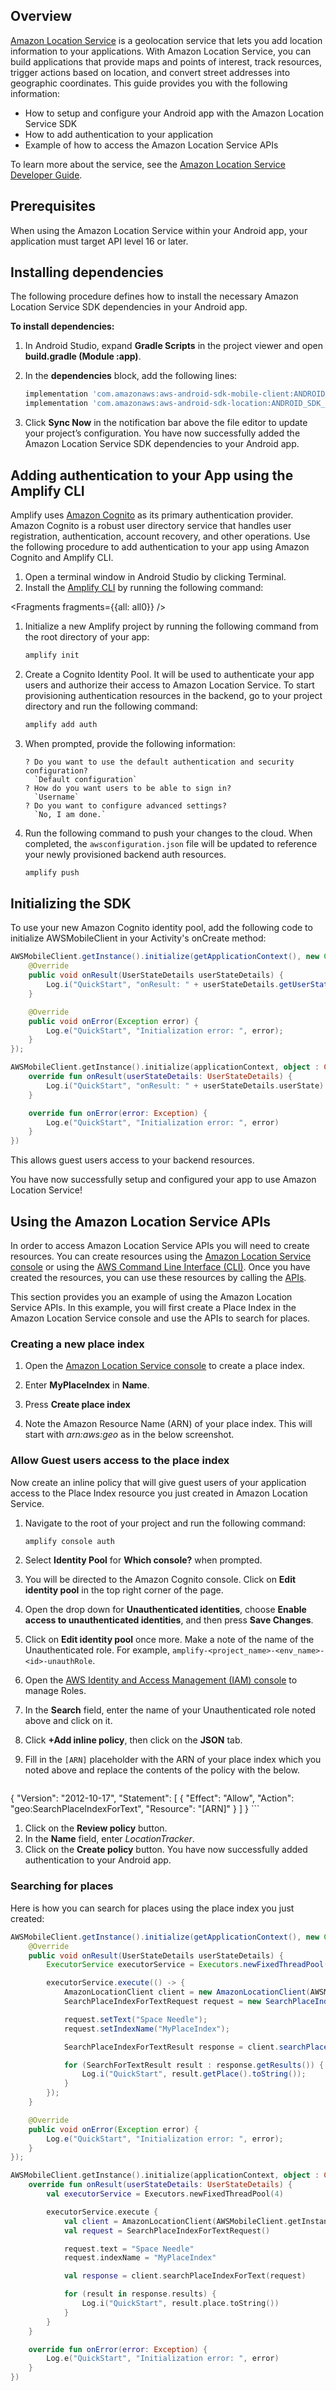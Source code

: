## Overview

[Amazon Location Service](http://aws.amazon.com/location) is a geolocation service that lets you add location information to your applications. With Amazon Location Service, you can build applications that provide maps and points of interest, track resources, trigger actions based on location, and convert street addresses into geographic coordinates. This guide provides you with the following information:

- How to setup and configure your Android app with the Amazon Location Service SDK
- How to add authentication to your application
- Example of how to access the Amazon Location Service APIs

To learn more about the service, see the [Amazon Location Service Developer Guide](https://docs.aws.amazon.com/location/latest/developerguide/).

## Prerequisites

When using the Amazon Location Service within your Android app, your application must target API level 16 or later.

## Installing dependencies

The following procedure defines how to install the necessary Amazon Location Service SDK dependencies in your Android app.

**To install dependencies:**

1. In Android Studio, expand **Gradle Scripts** in the project viewer and open **build.gradle (Module :app)**.
1. In the **dependencies** block, add the following lines:

    ```groovy
    implementation 'com.amazonaws:aws-android-sdk-mobile-client:ANDROID_SDK_VERSION'
    implementation 'com.amazonaws:aws-android-sdk-location:ANDROID_SDK_VERSION'
    ```

1. Click **Sync Now** in the notification bar above the file editor to update your project’s configuration. You have now successfully added the Amazon Location Service SDK dependencies to your Android app.

## Adding authentication to your App using the Amplify CLI

Amplify uses [Amazon Cognito](https://aws.amazon.com/cognito/) as its primary authentication provider. Amazon Cognito is a robust user directory service that handles user registration, authentication, account recovery, and other operations. Use the following procedure to add authentication to your app using Amazon Cognito and Amplify CLI.

1. Open a terminal window in Android Studio by clicking Terminal.
1. Install the [Amplify CLI](/[platform]/tools/cli/start/set-up-cli/) by running the following command:




<Fragments fragments={{all: all0}} />

1. Initialize a new Amplify project by running the following command from the root directory of your app:

    ```bash
    amplify init
    ```

1. Create a Cognito Identity Pool. It will be used to authenticate your app users and authorize their access to Amazon Location Service. To start provisioning authentication resources in the backend, go to your project directory and run the following command:

    ```bash
    amplify add auth
    ```

1. When prompted, provide the following information:

    ```console
    ? Do you want to use the default authentication and security configuration?
      `Default configuration`
    ? How do you want users to be able to sign in?
      `Username`
    ? Do you want to configure advanced settings?
      `No, I am done.`
    ```

1. Run the following command to push your changes to the cloud. When completed, the `awsconfiguration.json` file will be updated to reference your newly provisioned backend auth resources.

    ```bash
    amplify push
    ```

## Initializing the SDK

To use your new Amazon Cognito identity pool, add the following code to initialize AWSMobileClient in your Activity's onCreate method:

<BlockSwitcher>

<Block name="Java">

```java
AWSMobileClient.getInstance().initialize(getApplicationContext(), new Callback<UserStateDetails>() {
    @Override
    public void onResult(UserStateDetails userStateDetails) {
        Log.i("QuickStart", "onResult: " + userStateDetails.getUserState());
    }

    @Override
    public void onError(Exception error) {
        Log.e("QuickStart", "Initialization error: ", error);
    }
});
```

</Block>
<Block name="Kotlin">

```kotlin
AWSMobileClient.getInstance().initialize(applicationContext, object : Callback<UserStateDetails> {
    override fun onResult(userStateDetails: UserStateDetails) {
        Log.i("QuickStart", "onResult: " + userStateDetails.userState)
    }

    override fun onError(error: Exception) {
        Log.e("QuickStart", "Initialization error: ", error)
    }
})
```

</Block>
</BlockSwitcher>

This allows guest users access to your backend resources.

You have now successfully setup and configured your app to use Amazon Location Service!

## Using the Amazon Location Service APIs

In order to access Amazon Location Service APIs you will need to create resources. You can create resources using the [Amazon Location Service console](http://console.aws.amazon.com/location/home) or using the [AWS Command Line Interface (CLI)](https://aws.amazon.com/cli/). Once you have created the resources, you can use these resources by calling the [APIs](https://aws-amplify.github.io/aws-sdk-android/docs/reference/).

This section provides you an example of using the Amazon Location Service APIs. In this example, you will first create a Place Index in the Amazon Location Service console and use the APIs to search for places.

### Creating a new place index

1. Open the [Amazon Location Service console](https://console.aws.amazon.com/location/places/home#/create) to create a place index.
1. Enter **MyPlaceIndex** in **Name**.
1. Press **Create place index**

     

1. Note the Amazon Resource Name (ARN) of your place index. This will start with *arn:aws:geo* as in the below screenshot.

     

### Allow Guest users access to the place index

Now create an inline policy that will give guest users of your application access to the Place Index resource you just created in Amazon Location Service.

1. Navigate to the root of your project and run the following command:

    ```bash
    amplify console auth
    ```

1. Select **Identity Pool** for **Which console?** when prompted.
1. You will be directed to the Amazon Cognito console. Click on **Edit identity pool** in the top right corner of the page.
1. Open the drop down for **Unauthenticated identities**, choose **Enable access to unauthenticated identities**, and then press **Save Changes**.
1. Click on **Edit identity pool** once more. Make a note of the name of the Unauthenticated role. For example, `amplify-<project_name>-<env_name>-<id>-unauthRole`.
1. Open the [AWS Identity and Access Management (IAM) console](https://console.aws.amazon.com/iam/home#/roles) to manage Roles.
1. In the **Search** field, enter the name of your Unauthenticated role noted above and click on it.
1. Click **+Add inline policy**, then click on the **JSON** tab.
1. Fill in the `[ARN]` placeholder with the ARN of your place index which you noted above and replace the contents of the policy with the below.

    ```json
{
        "Version": "2012-10-17",
        "Statement": [
            {
                "Effect": "Allow",
                "Action": "geo:SearchPlaceIndexForText",
                "Resource": "[ARN]"
            }
        ]
}
    ```

1. Click on the **Review policy** button.
1. In the **Name** field, enter *LocationTracker*.
1. Click on the **Create policy** button. You have now successfully added authentication to your Android app.

### Searching for places

Here is how you can search for places using the place index you just created:

<BlockSwitcher>

<Block name="Java">

```java
AWSMobileClient.getInstance().initialize(getApplicationContext(), new Callback<UserStateDetails>() {
    @Override
    public void onResult(UserStateDetails userStateDetails) {
        ExecutorService executorService = Executors.newFixedThreadPool(4);

        executorService.execute(() -> {
            AmazonLocationClient client = new AmazonLocationClient(AWSMobileClient.getInstance());
            SearchPlaceIndexForTextRequest request = new SearchPlaceIndexForTextRequest();

            request.setText("Space Needle");
            request.setIndexName("MyPlaceIndex");

            SearchPlaceIndexForTextResult response = client.searchPlaceIndexForText(request);

            for (SearchForTextResult result : response.getResults()) {
                Log.i("QuickStart", result.getPlace().toString());
            }
        });
    }

    @Override
    public void onError(Exception error) {
        Log.e("QuickStart", "Initialization error: ", error);
    }
});
```

</Block>
<Block name="Kotlin">

```kotlin
AWSMobileClient.getInstance().initialize(applicationContext, object : Callback<UserStateDetails> {
    override fun onResult(userStateDetails: UserStateDetails) {
        val executorService = Executors.newFixedThreadPool(4)

        executorService.execute {
            val client = AmazonLocationClient(AWSMobileClient.getInstance())
            val request = SearchPlaceIndexForTextRequest()

            request.text = "Space Needle"
            request.indexName = "MyPlaceIndex"

            val response = client.searchPlaceIndexForText(request)

            for (result in response.results) {
                Log.i("QuickStart", result.place.toString())
            }
        }
    }

    override fun onError(error: Exception) {
        Log.e("QuickStart", "Initialization error: ", error)
    }
})
```

</Block>
</BlockSwitcher>
